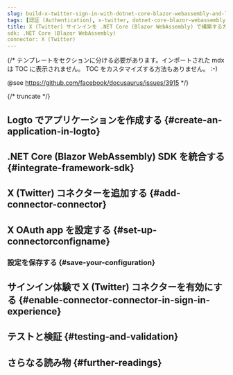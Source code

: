 ```yaml
---
slug: build-x-twitter-sign-in-with-dotnet-core-blazor-webassembly-and-logto
tags: [認証 (Authentication), x-twitter, dotnet-core-blazor-webassembly, c#, ソーシャルサインイン, サインイン, ログイン]
title: X (Twitter) サインインを .NET Core (Blazor WebAssembly) で構築する方法
sdk: .NET Core (Blazor WebAssembly)
connector: X (Twitter)
---
```


{/*
  テンプレートをセクションに分ける必要があります。インポートされた mdx は TOC に表示されません。
  TOC をカスタマイズする方法もありません。 :-)

  @see https://github.com/facebook/docusaurus/issues/3915
*/}




{/* truncate */}

<Intro connector={connector} sdk=".NET Core (Blazor WebAssembly)" link="https://learn.microsoft.com/en-us/aspnet/core/blazor/hosting-models#blazor-webassembly" />

## Logto でアプリケーションを作成する \{#create-an-application-in-logto}

<CreateApplication type="シングルページアプリ" framework=".NET Core (Blazor WebAssembly)" />

## .NET Core (Blazor WebAssembly) SDK を統合する \{#integrate-framework-sdk}

<IntegrateSdk />

## X (Twitter) コネクターを追加する \{#add-connector-connector}

<AddSocialConnector connector={connector} framework=".NET Core (Blazor WebAssembly)" />

## X OAuth app を設定する \{#set-up-connectorconfigname}

<ConnectorGuide />

### 設定を保存する \{#save-your-configuration}

<SaveYourConfiguration connector={connector} />

## サインイン体験で X (Twitter) コネクターを有効にする \{#enable-connector-connector-in-sign-in-experience}

<EnableSocialConnector connector={connector} />

## テストと検証 \{#testing-and-validation}

<TestingAndValidation connector={connector} sdk=".NET Core (Blazor WebAssembly)" />

## さらなる読み物 \{#further-readings}

<FurtherReadings />
